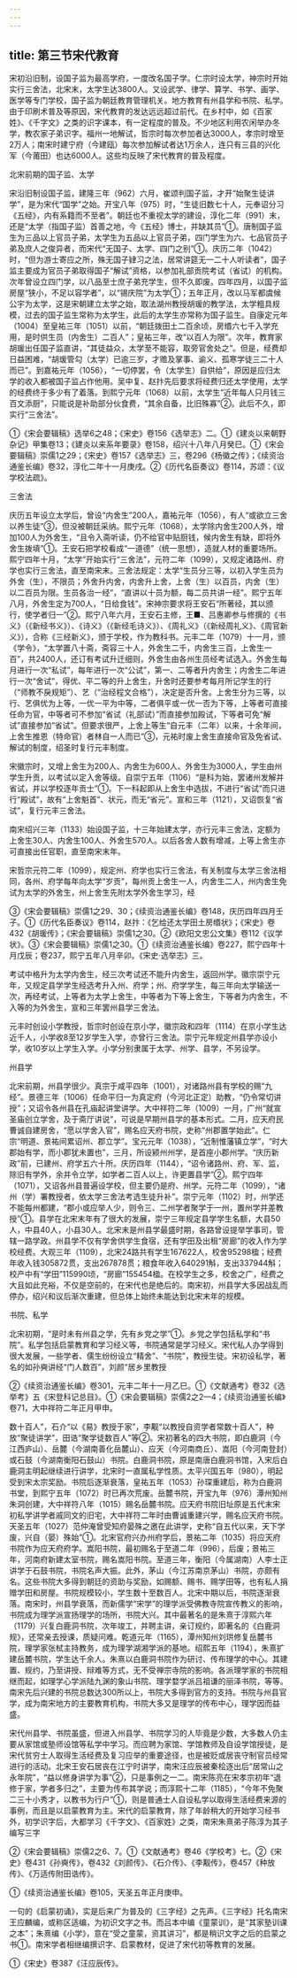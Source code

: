 ```yaml
---
---
---
```

title: 第三节宋代教育
---



宋初沿旧制，设国子监为最高学府，一度改名国子学。仁宗时设太学，神宗时开始实行三舍法，北宋末，太学生达3800人。又设武学、律学、算学、书学、画学、医学等专门学校，国子监为朝廷教育管理机关。地方教育有州县学和书院、私学。由于印刷术普及等原因，宋代教育的发达远远超过前代。在乡村中，如《百家姓》、《千字文》之类的识字课本，有一定程度的普及。不少地区利用农闲举办冬学，教农家子弟识字。福州一地解试，哲宗时每次参加者达3000人，孝宗时增至2万人；南宋时建宁府（今建瓯）每次参加解试者达1万余人，连只有三县的兴化军（今莆田）也达6000人。这些均反映了宋代教育的普及程度。

北宋前期的国子监、太学

宋沿旧制设国子监，建隆三年（962）六月，崔颂判国子监，才开“始聚生徒讲学”，是为宋代“国学”之始。开宝八年（975）时，“生徒旧数七十人，元奉诏分习《五经》，内有系籍而不至者”。朝廷也不重视太学的建设，淳化二年（991）末，还是“太学（指国子监）首善之地，今《五经》博士，并缺其员”①。唐制国子监生为三品以上官员子弟，太学生为五品以上官员子弟，四门学生为六、七品官员子弟及庶人之俊异者，而宋代“无国子、太学、四门之别”①。庆历二年（1042）时，“但为游士寄应之所，殊无国子肄习之法，居常讲筵无一二十人听读者”，国子监主要成为官员子弟取得国子“解试”资格，以参加礼部贡院考试（省试）的机构。次年曾设立四门学，以八品至士庶子弟充学生，但不久即废。四年四月，以国子监房屋“狭小，不足以容学者”，以“锡庆院”为太学①；五年正月，改以马军都虞候公宇为太学，这是宋朝建立太学之始，取法湖州教授胡瑗的教学法，太学粗具规模，过去的国子监生常称为太学生，此后的太学生亦常称为国子监生。自康定元年（1004）至皇祐三年（1051）以前，“朝廷拨田土二百余顷，房缗六七千入学充用，是时供生员（内舍生）二百人”；皇祐三年，改“以百人为限”。次年，教育家胡瑗出任国子监直讲，“其徒益众，太学至不能容，取旁官舍处之”。但是，经费却日益困难，“胡瑗管勾（太学）已逾三岁，才赡及掌事、谕义、孤寒学徒三二十人而已”。到嘉祐元年（1056），“一切停罢，令（太学生）自供给”，原因是应归太学的收入都被国子监占作他用。吴中复、赵抃先后要求将经费归还太学使用，太学的经费终于多少有了着落。到熙宁元年（1068）以前，太学生“近年每人只月钱三百文添厨”，只能说是补助部分伙食费，“其余自备，比旧殊寡”②。此后不久，即实行“三舍法”。

①《宋会要辑稿》选举6之48；《宋史》卷156《选举志》二。①《建炎以来朝野杂记》甲集卷13；《建炎以来系年要录》卷158，绍兴十八年八月癸巳。①《宋会要辑稿》崇儒1之29；《宋史》卷157《选举志》三，卷296《杨徽之传》；《续资治通鉴长编》卷32，淳化二年十一月庚戌。②《历代名臣奏议》卷114，苏颂：《议学校法疏》。

三舍法

庆历五年设立太学后，曾设“内舍生”200人，嘉祐元年（1056），有人“或欲立三舍以养生徒”③，但没被朝廷采纳。熙宁元年（1068），太学除内舍生200人外，增加100人为外舍生，“且令入斋听读，仍不给官中贴厨钱，候内舍生有缺，即将外舍生拨填”①。王安石把学校看成“一道德”（统一思想），造就人材的重要场所。熙宁四年十月，“太学”开始实行“三舍法”，元符二年（1099），又规定诸路州、府学也实行三舍法，直至南宋末。三舍法规定：太学“生员分三等，以初入学生员为外舍（生），不限员；外舍升内舍，内舍升上舍，上舍（生）以百员，内舍（生）以二百员为限。生员各治一经”，“直讲以十员为额，每二员共讲一经”。熙宁五年八月，外舍生定为700人，“日给食钱”。宋神宗要求将王安石“所著经，其以颁行，使学者归一”②。熙宁八年六月，王安石主修，王■、吕惠卿参与修撰的《书义》（《新经书义》）、《诗义》（《新经毛诗义》）、《周礼义》（《新经周礼义》、《周官新义》），合称《三经新义》，颁于学校，作为教科书。元丰二年（1079）十一月，颁《学令》，“太学置八十斋，斋容三十人，外舍生二千，内舍生三百，上舍生一百”，共2400人，还订有考试升迁细则，外舍生由各州生员经考试选入。外舍生每月进行一次“私试”，每年进行一次“公试”，第一、二等者升内舍生；内舍生二年进行一次“舍试”，得优、平二等的升上舍生，升舍时还要参考每月所记学生的行（“师教不戾规矩”）、艺（“治经程文合格”），决定是否升舍。上舍生分为三等，以行、艺俱优为上等，一优一平为中等，二者俱平或一优一否为下等，上等者可直接任命为官，中等者可不参加“省试（礼部试）”而直接参加殿试，下等者可免“解试”直接参加“省试”。但要求很严，上舍上等生“自元丰（二年）以来，十余年间，上舍生推恩（特命官）者林自一人而已”③，元祐时废上舍生直接命官及免省试、解试的制度，绍圣时复行元丰制度。

宋徽宗时，又增上舍生为200人、内舍生为600人、外舍生为3000人，学生由州学生升贡，以考试以定入舍等级。自崇宁五年（1106）“是科为始，罢诸州发解并省试，并以学校逐年贡士”①。下一科起即从上舍生中选拔，不进行“省试”而只进行“殿试”，故有“上舍魁首”、状元，而无“省元”。宣和三年（1121），又诏恢复“省试”，复行元丰三舍法。

南宋绍兴三年（1133）始设国子监，十三年始建太学，亦行元丰三舍法，定额为上舍生30人、内舍生100人、外舍生570人。以后各舍人数有增减，上等上舍生亦可直接出任官职，直至南宋末年。

宋哲宗元符二年（1099），规定州、府学也实行三舍法，有关制度与太学三舍法相同，各州、府学每年向太学“岁贡”，每州贡上舍生一人，内舍生二人，州内舍生免试为太学的外舍生，州上舍生先附太学外舍生学习，经

③《宋会要辑稿》崇儒1之29、30；《续资治通鉴长编》卷148，庆历四年四月壬子。①《历代名臣奏议》卷114，赵抃：《乞给还太学田土房缗状》；《宋史》卷432《胡瑗传》；《宋会要辑稿》崇儒1之30。②《欧阳文忠公文集》卷112《议学状》。③《宋会要辑稿》崇儒1之30。①《续资治通鉴长编》卷227，熙宁四年十月戊辰；卷237，熙宁五年八月辛卯。《宋史·选举志》三。

考试中格升为太学内舍生，经三次考试还不能升内舍生，返回州学。徽宗崇宁元年，又规定县学学生经选考升入州、府学；州、府学学生，每三年向太学输送一次，再经考试，上等者为太学上舍生，中等者为下等上舍生，下等者为内舍生，不入等的为外舍生，宣和三年罢州县学三舍法。

元丰时创设小学教授，哲宗时创设在京小学，徽宗政和四年（1114）在京小学生达近千人，小学收8至12岁学生入学，亦曾行三舍法。崇宁元年规定州县学亦设小学，收10岁以上学生入学。小学分别隶属于太学、州学、县学，不另设学。

州县学

北宋前期，州县学很少。真宗于咸平四年（1001），对诸路州县有学校的赐“九经”。景德三年（1006）任命平归一为真定府（今河北正定）助教，“仍令常切讲授”；又诏令各州县在孔庙起讲堂讲学。大中祥符二年（1009）一月，广州“就宣圣庙创立学舍，及于斋厅讲说”，可说是早期州县学的基本形式。二月，应天府民曹诚自建房舍，“愿以学舍入官”，赐名应天府书院，史称“州郡置学始此”。仁宗“明道、景祐间累诏州、郡立学”。宝元元年（1038），“近制惟藩镇立学”，“时大郡始有学，而小郡犹未置也”，三月，所设颍州州学，是首座小郡州学。“庆历新政”前，已建州、府学五六十所。庆历四年（1144），“诏令诸路州、府、军、监，除旧有学外，余并令立学，如学者二百人以上，许更置县学”②。熙宁四年（1071），又诏各州县普遍设学校，但主要仍是府、州学。元符二年（1099），“诸州（学）署教授者，依太学三舍法考选生徒升补”。崇宁元年（1102）时，州学还不能每州都建，“郡小或应举人少，则令三、二州学者聚学于一州，置州学并差教授”①。县学在北宋末年有了很大的发展，崇宁三年规定县学学生名额，大县50人，中县40人，小县30人。北宋末是州县学最盛时期，各路曾设提举学事司，管辖一路学政。州县学不仅有学舍供学生食宿，还有学田及出租“房廊”的收入作为学校经费。大观三年（1109），北宋24路共有学生167622人，校舍95298楹；经费年收入钱305872贯，支出267878贯；粮食年收入640291斛，支出337944斛；校产中有“学田”115990顷，“房廊”155454楹。在校学生之多，校舍之广，经费之大且如此充裕，不仅是空前的，在宋代也是绝后的。南宋初，州县学大多因战乱而停办，绍兴和议后渐次重建，但总体上始终未能达到北宋末年的规模。

书院、私学

北宋初期，“是时未有州县之学，先有乡党之学”①。乡党之学包括私学和“书院”。私学包括启蒙教育和学习经义等，书院通常是学习经义。宋代私人办学得到很大发展，一些学者、儒生纷纷设立“精舍”、“书院”，教授生徒。宋初设私学，著名的如孙奭讲经“门人数百”，刘颜“居乡里教授

②《续资治通鉴长编》卷301，元丰二年十一月乙巳。①《文献通考》卷32《选举考》五《宋登科记总目》。①《宋会要辑稿》崇儒2之2—4；《续资治通鉴长编》卷71，大中祥符二年正月甲申。

数十百人”，石介“以《易》教授于家”，李觏“以教授自资学者常数十百人”，种放“聚徒讲学”，田诰“聚学徒数百人”等②。宋初著名的四大书院，即白鹿洞（今江西庐山）、岳麓（今湖南善化岳麓山）、应天（今河南商丘）、嵩阳（今河南登封）或石鼓（今湖南衡阳石鼓山）书院。白鹿洞书院，原是南唐白鹿洞书馆，入宋后白鹿洞主明起继续进行讲学，北宋时一直属私学性质。太平兴国五年（980），明起受到宋太宗奖励。书院后逐渐衰落，皇祐五年（1053）孙琛重建后，称为白鹿洞书堂，到熙宁五年（1072）时已再次荒废。岳麓书院，开宝九年（976）潭州知州朱洞创建，大中祥符八年（1015）赐名岳麓书院。应天府书院旧址原是五代末宋初私学讲学者戚同文的旧宅，大中祥符二年时由曹诚重建兴学，赐名应天府书院。天圣五年（1027）范仲淹曾受知府晏殊之邀在此讲学，史称“自五代以来，天下学废，兴自（晏）殊始”①。北宋官府兴办州府学后，景祐二年（1035）将应天府书院作为应天府府学。嵩阳书院，最初赐名于至道二年（996），后废；景祐三年，河南府新建太室书院，赐名嵩阳书院。至道三年，衡阳（今属湖南）人李士正讲学于石鼓书院，书院名声大振。此外，茅山（今江苏南京茅山）书院，亦颇有名。这些书院大多得到朝廷的资助与奖励，如赐额、赐书、赐学田等，也有私人捐赠学田和房屋。书院规模较小，学生数十至数百人。北宋中期以后，书院逐渐衰落。南宋时，州县学衰落，而新儒学“宋学”的理学派受佛教寺院宣传教义的影响，书院成为理学派宣扬理学的场所，书院大兴。其中最著名的是朱熹于淳熙六年（1179）兴复白鹿洞书院，次年竣工，并聘主讲，亲订规约，即著名的《白鹿洞规》，还常亲去授课，质疑问难。乾道元年（1165），潭州知州刘珙修复岳麓书院，理学家张栻主持教务，成为理学湖湘学派的基地。绍熙五年（1194），朱熹扩建岳麓书院，学生达千余人。朱熹以白鹿洞书院作为研讨、传布理学的中心。其建置、规约，乃至讲授、辩难等方式，无不受禅宗寺院的影响。各派理学家的书院相继而起，如理学心学派陆九渊的象山书院、理学婺学派吕祖谦的丽泽书院，等等。南宋先后兴建的书院总数达300所以上，书院大多得到官方的支持。书院与州县官学，成为南宋地方的主要教育机构，书院大多又是理学的传布中心，理学因而益盛。

宋代州县学、书院虽盛，但进入州县学、书院学习的人毕竟是少数，大多数人仍主要从家馆或塾师设馆等私学中学习。而应聘为家馆、学馆教师及自设学馆授徒，是宋代贫穷士人取得生活经费及复习应举的重要途径，也是被贬或居丧守制官员经常进行的活动。北宋王安石居丧在江宁时讲学，南宋汪应辰被秦桧逐出后“居常山之永年院”，“益以修身讲学为事”②，只是事例之一二。南宋陈亮在宋孝宗初年“退修于家，学者多归之”，主要为传布其学说；而淳熙十二年（1185），“今年不免聚二三十小秀才，以教书为行户”①，则是普通士人自设私学以取得生活经费来源的事例，而且是以启蒙教育为主。宋代的启蒙教育，除了年龄稍大的开始学习经书外，初学识字后，大都学习《千字文》、《百家姓》之类，南宋朱熹弟子陈淳为其子编写三字

②《宋会要辑稿》崇儒2之6、7。①《文献通考》卷46《学校考》七。②《宋史》卷431《孙奭传》，卷432《刘颜传》、《石介传》、《李觏传》，卷457《种放传》、《万适传附田诰传》。

①《续资治通鉴长编》卷105，天圣五年正月庚申。

一句的《启蒙初诵》，实是后来广为普及的《三字经》之先声。《三字经》托名南宋王应麟编，或称区适编，为初识文字之书。而吕本中编《童蒙训》，是“其家塾训课之本”；朱熹编《小学》，意在“受之童蒙，资其讲习”，都是稍识文字之后的启蒙之书①。南宋学者相继编撰识字、启蒙教材，促进了宋代初等教育的发展。

①《宋史》卷387《汪应辰传》。